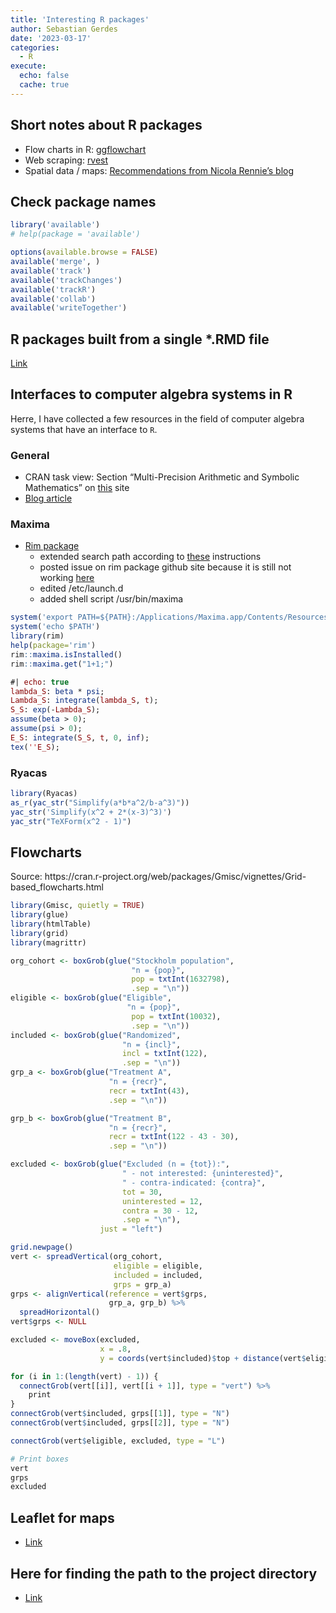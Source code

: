 ```yaml
---
title: 'Interesting R packages'
author: Sebastian Gerdes
date: '2023-03-17'
categories:
  - R
execute: 
  echo: false
  cache: true
---
```


## Short notes about R packages
* Flow charts in R: [ggflowchart](https://nrennie.rbind.io/blog/introducing-ggflowchart/)
* Web scraping: [rvest](https://nrennie.rbind.io/blog/web-scraping-rvest-london-marathon/)
* Spatial data / maps: [Recommendations from Nicola Rennie's blog](https://nrennie.rbind.io/blog/2022-12-17-r-packages-for-visualising-spatial-data/)

## Check package names
```r
library('available')
# help(package = 'available')

options(available.browse = FALSE)
available('merge', )
available('track')
available('trackChanges')
available('trackR')
available('collab')
available('writeTogether')
```


## R packages built from a single *.RMD file
[Link](https://github.com/ThinkR-open/fusen)

## Interfaces to computer algebra systems in R
Herre, I have collected a few resources in the field of computer algebra systems that have an interface to `R`.


### General
* CRAN task view: Section "Multi-Precision Arithmetic and Symbolic Mathematics" on [this](https://cran.r-hub.io/web/views/NumericalMathematics.html) site
* [Blog article](https://blog.ephorie.de/doing-maths-symbolically-r-as-a-computer-algebra-system-cas)

### Maxima
* [Rim package](https://rcst.github.io/rim/)
  * extended search path according to [these](https://techpp.com/2021/09/08/set-path-variable-in-macos-guide/) instructions
  * posted issue on rim package github site because it is still not working [here](https://github.com/rcst/rim/issues/30)
  * edited /etc/launch.d
  * added shell script /usr/bin/maxima

```r
system('export PATH=${PATH}:/Applications/Maxima.app/Contents/Resources/opt/bin')
system('echo $PATH')
library(rim)
help(package='rim')
rim::maxima.isInstalled()
rim::maxima.get("1+1;")
```

```maxima
#| echo: true
lambda_S: beta * psi;
Lambda_S: integrate(lambda_S, t);
S_S: exp(-Lambda_S);
assume(beta > 0);
assume(psi > 0);
E_S: integrate(S_S, t, 0, inf);
tex(''E_S);
```


### Ryacas
```r
library(Ryacas)
as_r(yac_str("Simplify(a*b*a^2/b-a^3)"))
yac_str('Simplify(x^2 + 2*(x-3)^3)')
yac_str("TeXForm(x^2 - 1)")
```


## Flowcharts
Source: https://cran.r-project.org/web/packages/Gmisc/vignettes/Grid-based_flowcharts.html

```r
library(Gmisc, quietly = TRUE)
library(glue)
library(htmlTable)
library(grid)
library(magrittr)

org_cohort <- boxGrob(glue("Stockholm population",
                           "n = {pop}",
                           pop = txtInt(1632798),
                           .sep = "\n"))
eligible <- boxGrob(glue("Eligible",
                          "n = {pop}",
                           pop = txtInt(10032),
                           .sep = "\n"))
included <- boxGrob(glue("Randomized",
                         "n = {incl}",
                         incl = txtInt(122),
                         .sep = "\n"))
grp_a <- boxGrob(glue("Treatment A",
                      "n = {recr}",
                      recr = txtInt(43),
                      .sep = "\n"))

grp_b <- boxGrob(glue("Treatment B",
                      "n = {recr}",
                      recr = txtInt(122 - 43 - 30),
                      .sep = "\n"))

excluded <- boxGrob(glue("Excluded (n = {tot}):",
                         " - not interested: {uninterested}",
                         " - contra-indicated: {contra}",
                         tot = 30,
                         uninterested = 12,
                         contra = 30 - 12,
                         .sep = "\n"),
                    just = "left")

grid.newpage()
vert <- spreadVertical(org_cohort,
                       eligible = eligible,
                       included = included,
                       grps = grp_a)
grps <- alignVertical(reference = vert$grps,
                      grp_a, grp_b) %>%
  spreadHorizontal()
vert$grps <- NULL

excluded <- moveBox(excluded,
                    x = .8,
                    y = coords(vert$included)$top + distance(vert$eligible, vert$included, half = TRUE, center = FALSE))

for (i in 1:(length(vert) - 1)) {
  connectGrob(vert[[i]], vert[[i + 1]], type = "vert") %>%
    print
}
connectGrob(vert$included, grps[[1]], type = "N")
connectGrob(vert$included, grps[[2]], type = "N")

connectGrob(vert$eligible, excluded, type = "L")

# Print boxes
vert
grps
excluded
```

## Leaflet for maps
* [Link](https://cran.r-project.org/package=leaflet)

## Here for finding the path to the project directory
* [Link](https://github.com/r-lib/here)